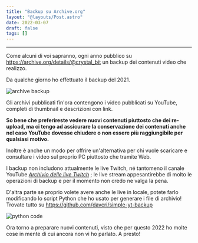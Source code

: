 ```yaml
---
title: "Backup su Archive.org"
layout: "@layouts/Post.astro"
date: 2022-03-07
draft: false
tags: []
---
```



---

Come alcuni di voi sapranno, ogni anno pubblico su
https://archive.org/details/@crystal_bit un backup dei contenuti video che
realizzo.

Da qualche giorno ho effettuato il backup del 2021.

<Image src={imgArchiveBkp} class="img-fluid" width={300} alt="archive backup"/>

Gli archivi pubblicati fin'ora contengono i video pubblicati su YouTube,
completi di thumbnail e descrizioni con link.

**So bene che preferireste vedere nuovi contenuti piuttosto che dei re-upload, ma
ci tengo ad assicurare la conservazione dei contenuti anche nel caso YouTube
dovesse chiudere o non essere più raggiungibile per qualsiasi motivo.**

Inoltre è anche un modo per offrire un'alternativa per chi vuole scaricare e
consultare i video sul proprio PC piuttosto che tramite Web.

I backup non includono attualmente le live Twitch, né tantomeno il canale
YouTube
[ _Archivio delle live Twitch_](https://www.youtube.com/channel/UCqDVp6YgbZSwpUudTA-9eJA)
; le live stream appesantirebbe di molto le operazioni di backup
e per il momento non credo ne valga la pena.

D'altra parte se proprio volete avere anche le live in locale, potete farlo
modificando lo script Python che ho usato per generare i file di archivio!
Trovate tutto su https://github.com/davcri/simple-yt-backup

<Image src={imgPythonDlCode} width={300} alt="python code" />

Ora torno a preparare nuovi contenuti, visto che per questo 2022 ho molte cose
in mente di cui ancora non vi ho parlato. A presto!
